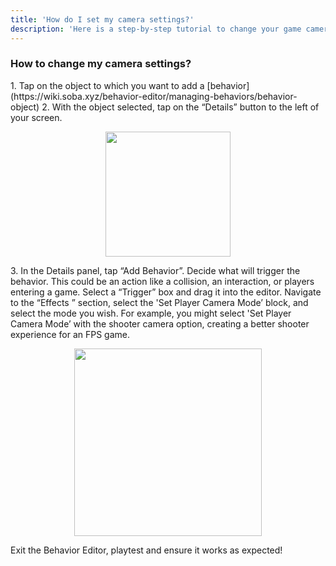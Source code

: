 ```yaml
---
title: 'How do I set my camera settings?'
description: 'Here is a step-by-step tutorial to change your game camera settings'
---
```


### How to change my camera settings?

<Steps>
  <Step title="First Step">
<Accordion title="The basics for all behaviors">
    1. Tap on the object to which you want to add a [behavior](https://wiki.soba.xyz/behavior-editor/managing-behaviors/behavior-object)
    2. With the object selected, tap on the “Details” button to the left of your screen.
    <p align="center">
      <img width="200" noZoom src="https://i.imgur.com/jMSZzP8.png" /> </p>
    3. In the Details panel, tap “Add Behavior”.
</Accordion>
  </Step>
  <Step title="Second Step">
Decide what will trigger the behavior. This could be an action like a collision, an interaction, or players entering a game. Select a “Trigger” box and drag it into the editor. 
 </Step>
<Step title="Third Step">
Navigate to the “Effects ” section, select the 'Set Player Camera Mode’ block, and select the mode you wish. For example, you might select 'Set Player Camera Mode’ with the shooter camera option, creating a better shooter experience for an FPS game.
  <Accordion title="Behavior Image">
    <p align="center">
      <img width="300" noZoom src="https://i.imgur.com/BJPceX8.png" /> </p>
  </Accordion>
  </Step>
<Step title="Fourth Step">
Exit the Behavior Editor, playtest and ensure it works as expected!
</Step>
</Steps>

